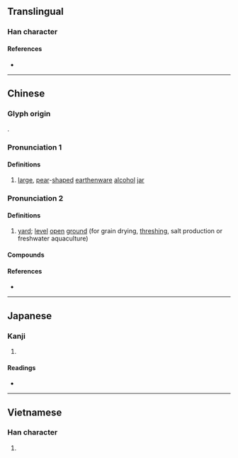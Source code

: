 {{character info}}
==Translingual==

===Han character===
{{Han char|rn=32|rad=土|as=07|sn=10|four=46114|canj=GRHG,GRMG|ids=⿰土呈}}

====References====
* {{Han ref|kx=0230.121|dkj=05150|hdz=10444.100|uh=57D5|ud=22485|bh=D14C|bd=53580}}

----

==Chinese==
{{zh-forms}}

===Glyph origin===
{{Han etym}}
{{Han compound|土|呈|ls=psc|c1=s|c2=p|no_och2=y}}.

===Pronunciation 1===
{{zh-pron
|m=chéng
|c=cing4
|md=dìng
|w=3zen
|cat=n
}}

====Definitions====
{{zh-hanzi}}

# {{lb|zh|historical}} [[large]], [[pear]]-[[shape]]d [[earthenware]] [[alcohol]] [[jar]]

===Pronunciation 2===
{{zh-pron
|m=chéng
|md=diàng
|mn=tiâⁿ
|mn-t=dian5
|cat=n
}}

====Definitions====
{{zh-hanzi}}

# {{lb|zh|Min}} [[yard]]; [[level]] [[open]] [[ground]] (for grain drying, [[thresh]]ing, salt production or freshwater aquaculture)

====Compounds====
{{zh-der|鹽埕|埕斗|墓埕|廟埕|稻埕|運動埕|東埕|筱埕|大稻埕}}

====References====
* {{thcwd|5879}}

----

==Japanese==

===Kanji===
{{ja-kanji|grade=|rs=土07}}

# {{rfdef|ja|sort=土07}}

====Readings====
* {{ja-readings|on=[[てい]] (tei)|kun=[[びん]] (bin)}}

----

==Vietnamese==

===Han character===
{{vi-readings|reading=trình, chĩnh, chình|rs=土07}}

# {{rfdef|vi}}